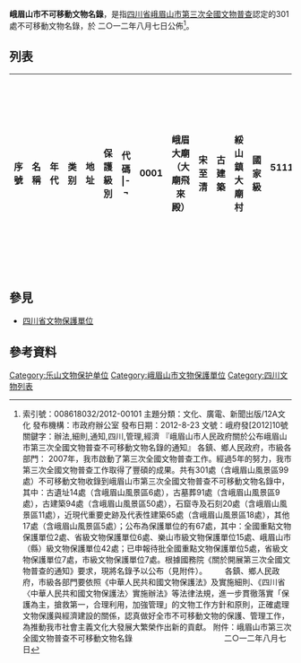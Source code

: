'''峨眉山市不可移動文物名錄'''，是指[[四川省|四川省]][[峨眉山市|峨眉山市]][[第三次全國文物普查|第三次全國文物普查]]認定的301處不可移動文物名錄，於 二○一二年八月七日公佈<ref>索引號：008618032/2012-00101 主題分類：文化、廣電、新聞出版/12A文化 發布機構：市政府辦公室 發布日期：2012-8-23 文號：峨府發[2012]10號 關鍵字：辦法,細則,通知,四川,管理,經濟 『峨眉山市人民政府關於公布峨眉山市第三次全國文物普查不可移動文物名錄的通知』 各鎮、鄉人民政府，市級各部門： 2007年，我市啟動了第三次全國文物普查工作。經過5年的努力，我市第三次全國文物普查工作取得了豐碩的成果。共有301處（含峨眉山風景區99處）不可移動文物收錄到峨眉山市第三次全國文物普查不可移動文物名錄中，其中：古遺址14處（含峨眉山風景區6處），古墓葬91處（含峨眉山風景區9處），古建築94處（含峨眉山風景區50處），石窟寺及石刻20處（含峨眉山風景區11處），近現代重要史跡及代表性建築65處（含峨眉山風景區18處），其他17處（含峨眉山風景區5處）；公布為保護單位的有67處，其中：全國重點文物保護單位2處、省級文物保護單位6處、樂山市級文物保護單位15處、峨眉山市（縣）級文物保護單位42處；已申報待批全國重點文物保護單位5處，省級文物保護單位7處，市級文物保護單位7處。根據國務院《關於開展第三次全國文物普查的通知》要求，現將名錄予以公布（見附件）。 　　各鎮、鄉人民政府，市級各部門要依照《中華人民共和國文物保護法》及實施細則、《四川省〈中華人民共和國文物保護法〉實施辦法》等法律法規，進一步貫徹落實「保護為主，搶救第一，合理利用，加強管理」的文物工作方針和原則，正確處理文物保護與經濟建設的關係，認真做好全市不可移動文物的保護、管理工作，為推動我市社會主義文化大發展大繁榮作出新的貢獻。 附件：峨眉山市第三次全國文物普查不可移動文物名錄 　　 　　 　　 　　 　　 二○一二年八月七日</ref>。

== 列表 ==
{|style="width:99.9%" border="1" class="wikitable sortable"
|-
!width=10%| 序號
!width=30%| 名稱
!width=10%| 年代
!width=10%| 类别
!width=20%| 地址
!width=10%| 保護級別
!width=10%| 代碼 
|-¬
|0001||峨眉大廟（大廟飛來殿）||宋至清||古建築||綏山鎮大廟村||國家級||511181913151810001
|-¬
|0002||西坡寺 （西坡寺大殿）||清康熙五年（1666）||古建築||綏山鎮大廟村||縣級||511181933180000002
|-¬
|0003||周坡何氏墓地（周坡墓牌坊）||清||古墓葬||綏山鎮麻柳村||縣級||511181932180000003
|-¬
|0004||山國溝謝氏墓地 （山國溝墓牌坊）||清||古墓葬||綏山鎮鹽井村||縣級||511181932180000004
|-¬
|0005||郭家墓地（郭沫若母親墓）||1932||其他||綏山鎮五一村||縣級||511181936190000005
|-¬
|0006||安樂橋||清||古建築||綏山鎮麻柳村||縣級||511181803180000006
|-¬
|0007||奈何橋||清||古建築||綏山鎮大廟村||未定級||511181803180000007
|-¬
|0008||宋家蒸功德碑||清光緒二十二年（1896）||石窟寺及石刻||綏山鎮濱河社區||縣級||511181804180000008
|-¬
|0009||故宮文物南遷大佛寺存放地||1939||近現代重要史跡及代表性建築||綏山鎮城東社區||未定級||511181805190000009
|-¬
|0010||故宮文物南遷武廟存放地||1939||近現代重要史跡及代表性建築||綏山鎮萬壽宮社區||未定級||511181805190000010
|-¬
|0011||故宮文物南遷土主廟存放地||1939||近現代重要史跡及代表性建築||綏山鎮大南村||未定級||511181805190000011
|-¬
|0012||故宮文物南遷許祠堂存放地||1939||近現代重要史跡及代表性建築||綏山鎮大南村||未定級||511181805190000012
|-¬
|0013||梁氏大院||1911||近現代重要史跡及代表性建築||綏山鎮天全村||未定級||511181805190000013
|-¬
|0014||靈岩寺石牌坊||明嘉靖十年（1532）||古建築||高橋鎮高橋村||省級||511181923170000014
|-¬
|0015||黃茅字庫塔（黃茅字庫）||清||古建築||高橋鎮黃茅村||市級||511181933180000015
|-¬
|0016||祠堂地王氏墓（祠堂地墓牌坊）||清||古墓葬||高橋鎮雲福村||縣級||511181932180000016
|-¬
|0017||萬槽字庫塔（萬槽字庫）||清||古建築||高橋鎮萬槽村||縣級||511181933180000017
|-¬
|0018||高橋||清||古建築||高橋鎮高橋村||縣級||511181933180000018
|-¬
|0019||觀音橋||清||古建築||高橋鎮觀音村||縣級||511181943180000019
|-¬
|0020||王大訓墓（王墳壩王氏墓葬）||清||古墓葬||高橋鎮雲福村||未定級||511181942180000020
|-¬
|0021||童爾貴墓（阮灣童爾貴墓牌坊）||清||古墓葬||高橋鎮王李村||未定級||511181942180000021
|-¬
|0022||羅橋墓||清||古墓葬||高橋鎮王李村||未定級||511181942180000022
|-¬
|0023||石橋溝羅氏墓地 （石橋溝羅世俸墓牌坊）||清||古墓葬||高橋鎮楊寺村||未定級||511181942180000023
|-¬
|0024||石碑岩驛道||清雍正十三年（1735）||古遺址||高橋鎮兩河村||未定級||511181801180000024
|-¬
|0025||吳繼貴墓||清同治二年（1863）||古墓葬||高橋鎮王李村||未定級||511181802180000025
|-¬
|0026||童偉平宅||清||古建築||高橋鎮萬槽村||未定級||511181803180000026
|-¬
|0027||嚴寺石板橋||清||古建築||高橋鎮嚴寺村||未定級||511181803180000029
|-¬
|0028||獅子坪泉水池||清||古建築||高橋鎮兩河村||未定級||511181803180000030
|-¬
|0029||張洪富宅||1911||近現代重要史跡及代表性建築||高橋鎮萬槽村||未定級||511181805190000031
|-¬
|0030||兩河村大寨梯地||1979||其他||高橋鎮兩河村||未定級||511181806200000033
|-¬
|0031||陽光村窖藏遺址||宋||古遺址||羅目鎮陽光村||未定級||511181941150000034
|-¬
|0032||高梘石佛||清道光二十五年（1845）||石窟寺及石刻||羅目鎮高梘村||縣級||511181934180000035
|-¬
|0033||萬墊||清||古建築||羅目鎮雷村||縣級||511181803180000036
|-¬
|0034||羅目西禪寺||清||古建築||羅目鎮青龍社區||未定級||511181803180000037
|-¬
|0035||青龍石橋||清||古建築||羅目鎮建新村||未定級||511181803180000038
|-¬
|0036||林家大院牌坊||清||古建築||羅目鎮和平村||未定級||511181803180000039
|-¬
|0037||史國祥宅||1911||近現代重要史跡及代表性建築||羅目鎮青龍社區||縣級||511181805190000040
|-¬
|0038||楊學平宅||1911||近現代重要史跡及代表性建築||羅目鎮青龍社區||縣級||511181805190000041
|-¬
|0039||胡德倫宅||1919||近現代重要史跡及代表性建築||羅目鎮青龍社區||縣級||511181805190000042
|-¬
|0040||李明華宅||1918||近現代重要史跡及代表性建築||羅目鎮青龍社區||未定級||511181805190000043
|-¬
|0041||陳留生宅||1930||近現代重要史跡及代表性建築||羅目鎮青龍社區||縣級||511181805190000044
|-¬
|0042||李民華宅||1930||近現代重要史跡及代表性建築||羅目鎮青龍社區||縣級||511181805190000045
|-¬
|0043||羅目李氏大院||1939||近現代重要史跡及代表性建築||羅目鎮青龍社區||縣級||511181805190000046
|-¬
|0044||朱芝美宅||1938||近現代重要史跡及代表性建築||羅目鎮青龍社區||未定級||511181805190000049
|-¬
|0045||楊氏宅||1938||近現代重要史跡及代表性建築||羅目鎮青龍社區||未定級||511181805190000050
|-¬
|0046||胡朝雲宅||1930||近現代重要史跡及代表性建築||羅目鎮青龍社區||未定級||511181805190000056
|-¬
|0047||梁淑清宅||1936||近現代重要史跡及代表性建築||羅目鎮青龍社區||未定級||511181805190000058
|-¬
|0048||胡銀瑞宅||1919||近現代重要史跡及代表性建築||羅目鎮青龍社區||未定級||511181805190000061
|-¬
|0049||金行玉宅||1925||近現代重要史跡及代表性建築||羅目鎮青龍社區||未定級||511181805190000065
|-¬
|0050||羅目背街太平池||1936||其他||羅目鎮青龍社區||縣級||511181806190000067
|-¬
|0051||羅目下街太平池||1936||其他||羅目鎮青龍社區||縣級||511181806190000068
|-¬
|0052||九裡張氏商鋪||1939||近現代重要史跡及代表性建築||九裡鎮文昌社區||未定級||511181805190000071
|-¬
|0053||楊建兵宅||1939||近現代重要史跡及代表性建築||九裡鎮文昌社區||未定級||511181805190000073
|-¬
|0054||九裡張氏宅||1939||近現代重要史跡及代表性建築||九裡鎮文昌社區||未定級||511181805190000074
|-¬
|0055||龍池天主堂||清道光二十八年（1848）||近現代重要史跡及代表性建築||龍池鎮濱湖社區||縣級||511181945180000079
|-¬
|0056||龍池橋||1940||近現代重要史跡及代表性建築||龍池鎮龍池村||未定級||511181805190000083
|-¬
|0057||雷腳山崖墓（雷腳山崖墓群）||東漢||古墓葬||樂都鎮紅衛村||未定級||511181932080000084
|-¬
|0058||新和村古墊||清||古建築||樂都鎮新和村||未定級||511181803180000085
|-¬
|0059||中乳墊||1965||近現代重要史跡及代表性建築||樂都鎮園通村||未定級||511181805200000086
|-¬
|0060||峨眉水泥廠防空洞||1969||其他||樂都鎮新農村||未定級||511181806200000087
|-¬
|0061||天宮村墓地（符溪巴蜀墓群）||東周||古墓葬||符溪鎮天宮村||市級||511181932060000088
|-¬
|0062||福林包崖墓（福林包岩穴墓）||南北朝||古墓葬||符溪鎮黑橋村||市級||511181932110000089
|-¬
|0063||許河口崖墓（許河口崖墓群）||漢||古墓葬||符溪鎮黑橋村||縣級||511181932080000090
|-¬
|0064||河耳崗崖墓（河耳崗墓群）||漢||古墓葬||符溪鎮黑橋村||縣級||511181932080000091
|-¬
|0065||對河山崖墓（對河山崖墓群）||漢||古墓葬||符溪鎮黑橋村||縣級||511181932080000092
|-¬
|0066||洞子口崖墓（洞子口崖墓群）||漢||古墓葬||符溪鎮豐收村||未定級||511181942080000093
|-¬
|0067||小墳壩黃氏墓群||清嘉慶二十二年（1817）||古墓葬||符溪鎮鋼鐵村||未定級||511181942180000094
|-¬
|0068||徑山寺（徑山寺山門）||清道光五年（1825）||古建築||符溪鎮徑山社區||未定級||511181943180000095
|-¬
|0069||戰鬥鐵索橋||1985||近現代重要史跡及代表性建築||符溪鎮戰鬥村||未定級||511181805200000098
|-¬
|0070||王氏祠堂（王氏宗祠）||清||古建築||峨山鎮中王村||未定級||511181943180000099
|-¬
|0071||隔天橋（冠峨橋）||清||古建築||峨山鎮冠峨村||縣級||511181943180000100
|-¬
|0072||工農兵水庫||1975||近現代重要史跡及代表性建築||峨山鎮保寧村||未定級||511181805200000101
|-¬
|0073||磁佛寺||1911||近現代重要史跡及代表性建||雙福鎮雙福村||市級||511181935190000102
|-¬
|0074||陳金山洋樓（陳金山樓房）||1911||近現代重要史跡及代表性建築||雙福鎮塘房村||市級||511181935190000103
|-¬
|0075||朱溝朱氏墓地（朱溝墓牌坊）||清||古墓葬||雙福鎮淨居村||縣級||511181932180000104
|-¬
|0076||官氏墓地（花蛇槽墓牌坊群）||清||古墓葬||雙福鎮紙廠村||縣級||511181932180000105
|-¬
|0077||四峨山摩崖造像（四峨山彌勒佛石刻像）||清||其他||雙福鎮林園村||縣級||511181934180000106
|-¬
|0078||劉榜王氏墓地（劉榜劉氏墓葬）||清||古墓葬||雙福鎮同興村||未定級||511181942180000107
|-¬
|0079||陶山陶氏墓地（陶山陶氏墓群）||1913||其他||雙福鎮李河村||未定級||511181946190000108
|-¬
|0080||小河壩崖墓（小河壩崖墓群）||漢||古墓葬||雙福鎮小河村||未定級||511181942080000109
|-¬
|0081||王宗明墓（王墳壩王任欽墓葬）||清光緒十四年（1888）||古墓葬||雙福鎮小河村||未定級||511181942180000110
|-¬
|0082||柏香灣羅氏墓（柏香灣羅氏墓牌坊）||清||古墓葬||雙福鎮新華村||未定級||511181942180000111
|-¬
|0083||苦竹林墓地（苦竹林張氏墓葬群）||清||古墓葬||雙福鎮小河村||未定級||511181942180000112
|-¬
|0084||紙廠村牛嘴劉氏墓地（劉嘴劉氏墓牌坊群）||清||古墓葬||雙福鎮紙廠村||未定級||511181942180000113
|-¬
|0085||羅氏墓地（柏香灣羅氏墓葬）||清||古墓葬||雙福鎮新華村||未定級||511181942180000114
|-¬
|0086||龍通灣劉氏墓（龍通灣劉氏墓牌坊群）||清||古墓葬||雙福鎮李河村||未定級||511181942180000115
|-¬
|0087||對門山劉氏墓地（對門山劉氏墓牌坊）||清||古墓葬||雙福鎮李河村||未定級||511181942180000116
|-¬
|0088||張衝口張氏墓地（張衝口張氏暮坊）||清||古墓葬||雙福鎮同興村||未定級||511181942180000117
|-¬
|0089||貓耳溝摩崖造像||清||石窟寺及石刻||雙福鎮小河村||未定級||511181944180000118
|-¬
|0090||牛嘴周氏墓地||清||古墓葬||雙福鎮紙廠村||未定級||511181802180000119
|-¬
|0091||小河壩石墩橋||清||古建築||雙福鎮小河村||未定級||511181803180000120
|-¬
|0092||雙福廊橋||1986||近現代重要史跡及代表性建築||雙福鎮四橋社區||未定級||511181805200000122
|-¬
|0093||峨眉躍進渠（躍進渡槽）||1958||近現代重要史跡及代表性建築||雙福鎮新華村||縣級||511181805200000123
|-¬
|0094||小河壩反修橋||1969||近現代重要史跡及代表性建築||雙福鎮新華村||未定級||511181805200000124
|-¬
|0095||小河壩勝利橋||1972||近現代重要史跡及代表性建築||雙福鎮小河村||未定級||511181805200000125
|-¬
|0096||李天貴宅||1911||近現代重要史跡及代表性建築||雙福鎮五星村||未定級||511181805190000126
|-¬
|0097||拆樓聖堂||1850||近現代重要史跡及代表性建築||桂花橋鎮拆樓村||省級||511181925180000127
|-¬
|0098||風火殿||清||古建築||桂花橋鎮燕崗村||未定級||511181943180000128
|-¬
|0099||金甲廟||清乾隆二十六年（1761）||古建築||桂花橋鎮紅旗村||未定級||511181943180000129
|-¬
|0100||彭橋泰山石敢當||清||石窟寺及石刻||桂花橋鎮五愛村||未定級||511181804180000130
|-¬
|0101||羅氏祠堂（羅祠堂）||清嘉慶八年（1803）||古建築||大為鎮大為村||縣級||511181933180000131
|-¬
|0102||梨兒灣羅氏墓（梨兒灣羅氏墓牌坊）||1911||其他||大為鎮玉龍村||未定級||511181946190000132
|-¬
|0103||林青芳墓（大墳壩林氏墓群）||1911||其他||大為鎮林家村||未定級||511181946190000133
|-¬
|0104||胡德明墓（菜溝河嘴胡德明墓牌坊）||1918||其他||大為鎮雙峨村||未定級||511181946190000134
|-¬
|0105||雙峨村驛道||清||古遺址||大為鎮雙峨村||縣級||511181801180000135
|-¬
|0106||汪永清夫妻墓||清||古墓葬||大為鎮楠香村||未定級||511181802180000136
|-¬
|0107||陳皇灣李氏墓地||清||古墓葬||大為鎮楠香村||未定級||511181802180000137
|-¬
|0108||李氏墓||清||古墓葬||大為鎮大為村||未定級||511181802180000138
|-¬
|0109||文武橋||清||古建築||大為鎮大為村||縣級||511181803180000139
|-¬
|0110||雙峨客棧||清光緒十四年（1888）||古建築||大為鎮雙峨村||縣級||511181803180000140
|-¬
|0111||文武廟||清咸豐七年 （1857）||古建築||大為鎮民主村||未定級||511181803180000141
|-¬
|0112||林家祠堂||1917||近現代重要史跡及代表性建築||大為鎮林家村||未定級||511181805190000142
|-¬
|0113||五洞橋||1940||近現代重要史跡及代表性建築||大為鎮楠香村||未定級||511181805190000146
|-¬
|0114||金廠坡金礦遺址（金廠坡金沙洞遺址）||清||古遺址||龍門鄉鴨池村||未定級||511181941180000147
|-¬
|0115||山壩頭王氏墓地（大屋基墓葬）||清||古墓葬||龍門鄉代坪村||未定級||511181942180000148
|-¬
|0116||元通寺遺址||明||古遺址||龍門鄉楊林村||縣級||511181801170000149
|-¬
|0117||陳玉清墓||清||古墓葬||龍門鄉代坪村||未定級||511181802180000150
|-¬
|0118||盧上元墓||清||古墓葬||龍門鄉代坪村||未定級||511181802180000151
|-¬
|0119||曹氏墓地||清||古墓葬||龍門鄉草池村||未定級||511181802180000152
|-¬
|0120||小何坪何氏墓地||清||古墓葬||龍門鄉代坪村||未定級||511181802180000153
|-¬
|0121||獅子山崖墓（獅子山崖墓群）||漢||古墓葬||川主鄉順河村||縣級||511181932080000154
|-¬
|0122||嗣祿橋||清同治九年（1870）||古建築||川主鄉東嶽村||縣級||511181943180000155
|-¬
|0123||楊宗祠||清||古建築||川主鄉高河村||未定級||511181943180000156
|-¬
|0124||玉坪寺遺址||清||古遺址||川主鄉東嶽村||未定級||511181801180000157
|-¬
|0125||周國欽墓||清光緒十年（1884）||古墓葬||川主鄉東嶽村||未定級||511181802180000158
|-¬
|0126||李正美墓||清光緒十三年（1887）||古墓葬||川主鄉東嶽村||未定級||511181802180000159
|-¬
|0127||鄒保儒墓||清同治八年（1869）||古墓葬||川主鄉趙河村||未定級||511181802180000160
|-¬
|0128||鄒臣順墓||清光緒二十六年（1900）||古墓葬||川主鄉趙河村||未定級||511181802180000161
|-¬
|0129||李茂山墓||清光緒二十七年（1901）||古墓葬||川主鄉梧桐村||未定級||511181802180000162
|-¬
|0130||王永俸墓||清咸豐十年（1860）||古墓葬||川主鄉興容村||未定級||511181802180000163
|-¬
|0131||晏氏墓||清||古墓葬||川主鄉興容村||未定級||511181802180000164
|-¬
|0132||吳光雨宅||清||古建築||川主鄉梧桐村||未定級||511181803180000165
|-¬
|0133||兩河口鐵索橋||清||古建築||川主鄉順河村||未定級||511181803180000167
|-¬
|0134||青杠坪鐵索橋||清||古建築||川主鄉高河村||未定級||511181803180000168
|-¬
|0135||魏玉強宅||1911||近現代重要史跡及代表性建築||川主鄉趙河村||未定級||511181805190000169
|-¬
|0136||袁士傑宅||1911||近現代重要史跡及代表性建築||川主鄉東嶽村||未定級||511181805190000170
|-¬
|0137||薑氏墓地（瓦廠壩周氏墓牌坊）||清||古墓葬||沙溪鄉連峨村||未定級||511181942180000171
|-¬
|0138||任文全宅||1911||近現代重要史跡及代表性建築||新平鄉新民村||未定級||511181805190000172
|-¬
|0139||普賢寺（普賢寺大殿）||明永曆十年（1656）||古建築||普興鄉福利村||市級||511181933170000174
|-¬
|0140||張岩村胡氏墓地（張岩古墓群）||清||古墓葬||普興鄉張岩村||縣級||511181932180000175
|-¬
|0141||王永仲墓（溝坎崗墓牌坊）||清光緒九年（1883）||古墓葬||普興鄉青春村||縣級||511181932180000176
|-¬
|0142||祝溝祝氏墓地（祝溝墓牌坊群）||清||古墓葬||普興鄉光明村||縣級||511181932180000177
|-¬
|0143||周普盈墓（周岩墓牌坊）||1919||其他||普興鄉華龍村||縣級||511181936190000178
|-¬
|0144||板栗林胡氏墓地（板栗林墓群）||清||古墓葬||普興鄉張岩村||未定級||511181942180000179
|-¬
|0145||雷天佑墓（青杠林雷天佑墓葬）||清嘉慶十年（1806）||古墓葬||普興鄉石爐村||未定級||511181942180000180
|-¬
|0146||石爐村白果樹羅氏墓地（白果樹羅氏墓牌坊）||清||古墓葬||普興鄉石爐村||未定級||511181942180000181
|-¬
|0147||雷世忠墓（大田壩雷世忠墓牌坊）||清道光二十五年（1845）||古墓葬||普興鄉石爐村||未定級||511181942180000182
|-¬
|0148||何登玉墓（花秋灣常登玉夫婦墓牌坊）||清道光二十八年（1848）||古墓葬||普興鄉石爐村||未定級||511181942180000183
|-¬
|0149||淩雲村牛嘴劉氏墓地（牛嘴張洪炳墓牌坊）||清||古墓葬||普興鄉淩雲村||未定級||511181942180000184
|-¬
|0150||余坡餘氏墓地（余坡餘氏墓群）||清||古墓葬||普興鄉安全村||未定級||511181942180000186
|-¬
|0151||上羅灣羅氏墓地（上羅灣羅氏墓牌坊群）||清||古墓葬||普興鄉仙鐘村||未定級||511181942180000187
|-¬
|0152||任氏墓地（任灣任正耀墓牌坊）||清||古墓葬||普興鄉合江村||未定級||511181942180000188
|-¬
|0153||祝學增墓（天宮堂祝太原墓牌坊）||清同治六年（1867）||古墓葬||普興鄉光明村||未定級||511181942180000189
|-¬
|0154||胡場村胡氏墓地（中房胡氏墓牌坊群）||清||古墓葬||普興鄉胡場村||縣級||511181942180000190
|-¬
|0155||陳溝陳氏墓地（陳溝陳氏墓群）||清||古墓葬||普興鄉雙邑村||未定級||511181942180000191
|-¬
|0156||合江橋（伍溝大橋）||清乾隆三十七年（1772）||古建築||普興鄉合江村||縣級||511181943180000192
|-¬
|0157||卷洞橋||清||古建築||普興鄉鳴鳳村||未定級||511181943180000193
|-¬
|0158||祝溝祝家大院||1911||近現代重要史跡及代表性建築||普興鄉光明村||縣級||511181945190000194
|-¬
|0159||石佛溝紙坊遺址||清||古遺址||普興鄉張岩村||未定級||511181801180000195
|-¬
|0160||涼風紙坊遺址||清||古遺址||普興鄉涼風村||未定級||511181801180000196
|-¬
|0161||楊尚表墓||清同治三年（1864）||古墓葬||普興鄉涼風村||未定級||511181802180000197
|-¬
|0162||楊啟盛墓||清同治十一年（1872）||古墓葬||普興鄉涼風村||未定級||511181802180000198
|-¬
|0163||雙邑村夏氏墓地||清||古墓葬||普興鄉雙邑村||未定級||511181802180000199
|-¬
|0164||張岩村張氏墓地||清||古墓葬||普興鄉張岩村||未定級||511181802180000200
|-¬
|0165||餘啟德墓||清咸豐二年（1852）||古墓葬||普興鄉張岩村||未定級||511181802180000201
|-¬
|0166||老墳林張氏墓地||清||古墓葬||普興鄉張岩村||未定級||511181802180000202
|-¬
|0167||合江村周氏墓地||清||古墓葬||普興鄉合江村||未定級||511181802180000203
|-¬
|0168||陳氏墓地||清||古墓葬||普興鄉華龍村||未定級||511181802180000204
|-¬
|0169||華龍村周氏墓地||清||古墓葬||普興鄉華龍村||未定級||511181802180000205
|-¬
|0170||何普魁夫妻墓||清光緒二十五年（1899）||古墓葬||普興鄉安全村||未定級||511181802180000206
|-¬
|0171||楊氏墓地||清||古墓葬||普興鄉涼風村||未定級||511181802180000207
|-¬
|0172||宋氏兄弟墓||清嘉慶十九年（1814）||古墓葬||普興鄉張岩村||縣級||511181802180000208
|-¬
|0173||仙芽村李氏墓地||清||古墓葬||普興鄉仙芽村||未定級||511181802180000209
|-¬
|0174||代氏墓||清咸豐十年（1860）||古墓葬||普興鄉合興村||縣級||511181802180000210
|-¬
|0175||尖鋒寺羅氏墓地||清||古墓葬||普興鄉仙鐘村||未定級||511181802180000213
|-¬
|0176||過秋水羅氏墓地||清||古墓葬||普興鄉仙鐘村||未定級||511181802180000214
|-¬
|0177||仙鐘村白果樹羅氏墓地||乾隆五十年（1785）||古墓葬||普興鄉仙鐘村||未定級||511181802180000216
|-¬
|0178||仙鐘村黃氏墓地||清||古墓葬||普興鄉仙鐘村||未定級||511181802180000217
|-¬
|0179||廟墓坪祝氏墓地||清||古墓葬||普興鄉光明村||未定級||511181802180000218
|-¬
|0180||光山崗祝氏墓地||清||古墓葬||普興鄉光明村||未定級||511181802180000219
|-¬
|0181||聯盟村黃氏墓地||清||古墓葬||普興鄉聯盟村||未定級||511181802180000220
|-¬
|0182||餘道焱宅||清||古建築||普興鄉安全村||未定級||511181803180000223
|-¬
|0183||祝溝祝氏宅||清||古建築||普興鄉光明村||縣級||511181803180000227
|-¬
|0184||祝明才宅||清||古建築||普興鄉光明村||未定級||511181803180000228
|-¬
|0185||宋坡溝觀音橋||清||古建築||普興鄉張岩村||未定級||511181803180000229
|-¬
|0186||達仙橋||清道光元年（1821）||古建築||普興鄉仙芽村||未定級||511181803180000230
|-¬
|0187||惜字庫塔||清咸豐八年（1858）||古建築||普興鄉仙芽村||縣級||511181803180000231
|-¬
|0188||餘祠堂||清道光七年（1827）||古建築||普興鄉安全村||未定級||511181803180000232
|-¬
|0189||韓氏大院||清光緒七年（1881）||古建築||普興鄉光明村||未定級||511181803180000233
|-¬
|0190||韓名華宅||清光緒八年（1882）||古建築||普興鄉光明村||未定級||511181803180000234
|-¬
|0191||窯壩崗告示碑（告示碑）||清道光七年（1827）||石窟寺及石刻||普興鄉涼風村||縣級||511181804180000235
|-¬
|0192||鳴鳳觀音岩石刻||清||石窟寺及石刻||普興鄉鳴鳳村||縣級||511181804180000236
|-¬
|0193||安全村泰山石敢當||清||石窟寺及石刻||普興鄉安全村||未定級||511181804180000237
|-¬
|0194||涼風村石敢當||清||石窟寺及石刻||普興鄉涼風村||未定級||511181804180000238
|-¬
|0195||葉秀明宅||1939||近現代重要史跡及代表性建築||普興鄉福利村||未定級||511181805190000248
|-¬
|0196||羅正軍宅||1911||近現代重要史跡及代表性建築||普興鄉仙鐘村||未定級||511181805190000249
|-¬
|0197||涼風洞橋||1970||近現代重要史跡及代表性建築||普興鄉涼風村||未定級||511181805200000250
|-¬
|0198||迎春橋||1972||近現代重要史跡及代表性建築||普興鄉光明村||未定級||511181805200000251
|-¬
|0199||鄭龍橋||1976||近現代重要史跡及代表性建築||普興鄉鳴鳳村||未定級||511181805200000252
|-¬
|0200||團結大橋||1970||近現代重要史跡及代表性建築||普興鄉永安村||未定級||511181805200000253
|-¬
|0201||楊仲星夫妻墓||1918||其他||普興鄉涼風村||未定級||511181806190000254
|-¬
|0202||余應芳墓||1933||其他||普興鄉張岩村||未定級||511181806190000255
|-¬
|0203||大坪遺址||清||古遺址||黃灣鄉龍洞村||未定級||511181801180000027
|-¬
|0204||牛心寺||清||古建築||黃灣鄉龍門村||未定級||511181943180000028
|-¬
|0205||洗象池||清康熙三十八年（1699）||古建築||黃灣鄉龍洞村||省級||511181923180000032
|-¬
|0206||洗象池南佈告碑||1938||其他||黃灣鄉龍洞村||未定級||511181806190000047
|-¬
|0207||大乘寺遺址||明||古遺址||黃灣鄉龍洞村||未定級||511181801170000048
|-¬
|0208||法證和尚墓||清同治四年（1865）||古墓葬||黃灣鄉龍洞村||未定級||511181802180000051
|-¬
|0209||龍門洞摩崖石刻||宋至明||石窟寺及石刻||黃灣鄉新橋村||未定級||511181944151700052
|-¬
|0210||遇仙寺||清同治元年（1862）||古建築||黃灣鄉龍洞村||市級||511181933180000053
|-¬
|0211||長壽橋||清||古建築||黃灣鄉龍洞村||未定級||511181803180000054
|-¬
|0212||峨眉山觀音橋||清||古建築||黃灣鄉龍洞村||未定級||511181803180000055
|-¬
|0213||天門橋||清咸豐九年（1859）||古建築||黃灣鄉龍洞村||未定級||511181943180000057
|-¬
|0214||仙圭石刻||1921||其他||黃灣鄉龍洞村||未定級||511181946190000059
|-¬
|0215||海清海澄和尚墓||清光緒三十三年（1907）||古墓葬||黃灣鄉龍洞村||未定級||511181802180000060
|-¬
|0216||仙皇亭||清||古建築||黃灣鄉龍洞村||未定級||511181803180000062
|-¬
|0217||九蓮池石刻||清||石窟寺及石刻||黃灣鄉龍洞村||未定級||511181804180000063
|-¬
|0218||海岸和尚墓||清||古墓葬||黃灣鄉龍洞村||未定級||511181802180000064
|-¬
|0219||峨眉山仙峰寺||清乾隆四十四年（1779）||古建築||黃灣鄉龍洞村||省級||511181923180000066
|-¬
|0220||淩霄亭||1952||近現代重要史跡及代表性建築||黃灣鄉龍洞村||未定級||511181805200000069
|-¬
|0221||壽星橋||清||古建築||黃灣鄉龍洞村||未定級||511181803180000070
|-¬
|0222||洪椿坪||清乾隆五十五年（1790）||古建築||黃灣鄉龍洞村||國家級||511181913180000072
|-¬
|0223||洞天首步牌坊||清康熙五十六年（1717）||古建築||黃灣鄉龍洞村||未定級||511181943180000075
|-¬
|0224||黑水寺遺址||清||古遺址||黃灣鄉黑水村||未定級||511181801180000076
|-¬
|0225||得心和尚墓||明天啟六年（1626）||古墓葬||黃灣鄉龍洞村||未定級||511181802170000077
|-¬
|0226||萬渡橋||明萬曆十年（1852）||古建築||黃灣鄉龍門村||市級||511181933170000078
|-¬
|0227||黃灣萬福橋||明||古建築||黃灣鄉龍門村||未定級||511181803170000080
|-¬
|0228||萬緣橋||明||古建築||黃灣鄉龍門村||未定級||511181803170000081
|-¬
|0229||龍門鐵索橋||清||古建築||黃灣鄉龍門村||未定級||511181803180000082
|-¬
|0230||兩河口橋||1972||近現代重要史跡及代表性建築||黃灣鄉龍門村||未定級||511181805200000096
|-¬
|0231||萬年橋||1958||近現代重要史跡及代表性建築||黃灣鄉張山村||未定級||511181805200000097
|-¬
|0232||鄧小平登山亭||1993||近現代重要史跡及代表性建築||黃灣鄉萬年村||未定級||511181805200000121
|-¬
|0233||徐氏宅||清||古建築||黃灣鄉萬年村||市級||511181933180000143
|-¬
|0234||慈聖庵||清||古建築||黃灣鄉茶場村||未定級||511181943180000144
|-¬
|0235||峨眉山萬年寺||清||古建築||黃灣鄉茶場村||國家級||511181913180000145
|-¬
|0236||大峨樓遺址||明||古遺址||黃灣鄉茶場村||未定級||511181801170000166
|-¬
|0237||無窮和尚墓||明||古墓葬||黃灣鄉茶場村||未定級||511181942170000173
|-¬
|0238||白龍洞||清宣統二年（1910）||古建築||黃灣鄉龍門村||市級||511181933180000185
|-¬
|0239||新開寺遺址||清||古遺址||黃灣鄉報國村||未定級||511181801180000211
|-¬
|0240||白雲亭||1975||近現代重要史跡及代表性建築||黃灣鄉龍洞村||未定級||511181805200000212
|-¬
|0241||華嚴頂||1953||近現代重要史跡及代表性建築||黃灣鄉龍洞村||未定級||511181805200000215
|-¬
|0242||初殿||清||古建築||黃灣鄉龍洞村||未定級||511181943180000221
|-¬
|0243||息心所||清||古建築||黃灣鄉龍洞村||未定級||511181943180000222
|-¬
|0244||峨眉山大路碑記||清光緒十五年（1889）||石窟寺及石刻||黃灣鄉龍洞村||未定級||511181804180000224
|-¬
|0245||幹溪溝渡槽||1972||近現代重要史跡及代表性建築||黃灣鄉報國村||未定級||511181805200000225
|-¬
|0246||黃灣大橋||1986||近現代重要史跡及代表性建築||黃灣鄉新橋村||未定級||511181805200000226
|-¬
|0247||臥雲庵||清康熙二年（1663）||古建築||黃灣鄉龍洞村||省級||511181923180000239
|-¬
|0248||千佛庵遺址||清||古遺址||黃灣鄉龍洞村||未定級||511181801180000240
|-¬
|0249||天門寺石刻||明清||石窟寺及石刻||黃灣鄉龍洞村||未定級||511181944171810241
|-¬
|0250||太子坪||清||古建築||黃灣鄉龍洞村||未定級||511181943180000242
|-¬
|0251||徐氏墓||清光緒二十二年（1896）||古墓葬||黃灣鄉黑水村||未定級||511181942180000243
|-¬
|0252||董氏墓||清光緒元年（1875）||古墓葬||黃灣鄉萬年村||未定級||511181942180000244
|-¬
|0253||茶場村駱氏墓||清光緒三十二年（1906）||古墓葬||黃灣鄉茶場村||未定級||511181802180000245
|-¬
|0254||桅杆村駱氏墓||清光緒十七年（1891）||古墓葬||黃灣鄉桅杆村||未定級||511181802180000246
|-¬
|0255||方氏宅||清||古建築||黃灣鄉木瓜村||未定級||511181803180000247
|-¬
|0256||報國寺||清順治九年（1652）||古建築||黃灣鄉報國村||國家級||511181913180000256
|-¬
|0257||聖積銅鐘||明嘉靖四十三年（1564）||其他||黃灣鄉報國村||國家級||511181916170000257
|-¬
|0258||善覺寺||清||古建築||黃灣鄉報國村||市級||511181933180000258
|-¬
|0259||伏虎寺牌坊||清||古建築||黃灣鄉報國村||未定級||511181803180000259
|-¬
|0260||虎浴橋||清||古建築||黃灣鄉報國村||未定級||511181803180000260
|-¬
|0261||來鳳亭||1953||近現代重要史跡及代表性建築||黃灣鄉報國村||未定級||511181805200000261
|-¬
|0262||天下名山牌坊||1959||近現代重要史跡及代表性建築||黃灣鄉報國村||未定級||511181805200000262
|-¬
|0263||虎嘯橋||清||古建築||黃灣鄉報國村||未定級||511181803180000263
|-¬
|0264||虎溪橋||清||古建築||黃灣鄉報國村||未定級||511181803180000264
|-¬
|0265||布金林牌坊||1989||近現代重要史跡及代表性建築||黃灣鄉報國村||未定級||511181805200000265
|-¬
|0266||蘿峰庵||清||古建築||黃灣鄉報國村||未定級||511181943180000266
|-¬
|0267||海會塔林||1992||其他||黃灣鄉報國村||未定級||511181806200000267
|-¬
|0268||普同塔林||1988||其他||黃灣鄉報國村||未定級||511181806200000268
|-¬
|0269||伏虎寺||清順治八年（1651）||古建築||黃灣鄉報國村||國家級||511181913180000269
|-¬
|0270||聖積寺銅塔||元||古建築||黃灣鄉報國村||國家級||511181913160000270
|-¬
|0271||蔣介石官邸||1934||近現代重要史跡及代表性建築||黃灣鄉報國村||市級||511181935190000271
|-¬
|0272||峨秀橋||清光緒二十八年（1902）||古建築||黃灣鄉報國村||未定級||511181803180000272
|-¬
|0273||紅珠橋||清光緒二十年（1894）||古建築||黃灣鄉報國村||未定級||511181803180000273
|-¬
|0274||大佛崖摩崖造像||清||石窟寺及石刻||黃灣鄉新橋村||未定級||511181944180000274
|-¬
|0275||禦書橋||1935||近現代重要史跡及代表性建築||黃灣鄉報國村||未定級||511181805190000275
|-¬
|0276||涼風橋||清順治七年（1650）||古建築||黃灣鄉報國村||未定級||511181803180000276
|-¬
|0277||解脫橋||明||古建築||黃灣鄉大峨村||未定級||511181803170000277
|-¬
|0278||峨眉山雷音寺||清光緒三年（1877）||古建築||黃灣鄉大峨村||市級||511181933180000278
|-¬
|0279||峨眉山中峰寺||清||古建築||黃灣鄉大峨村||市級||511181933180000279
|-¬
|0280||神水閣||清||古建築||黃灣鄉大峨村||市級||511181933180000280
|-¬
|0281||智者大師衣缽塔||明||古建築||黃灣鄉大峨村||未定級||511181803170000281
|-¬
|0282||大峨石刻||唐至清||石窟寺及石刻||黃灣鄉大峨村||未定級||511181944131800282
|-¬
|0283||神水通楚碑||明天啟六年(1626)||石窟寺及石刻||黃灣鄉大峨村||未定級||511181804170000283
|-¬
|0284||開闊奇觀石刻||明清||石窟寺及石刻||黃灣鄉大峨村||未定級||511181804171810284
|-¬
|0285||萬定橋||清咸豐七年（1857）||古建築||黃灣鄉大峨村||未定級||511181803180000285
|-¬
|0286||正心橋||清光緒八年（1882）||古建築||黃灣鄉大峨村||未定級||511181803180000286
|-¬
|0287||楚歌鳳台石刻||明||石窟寺及石刻||黃灣鄉大峨村||未定級||511181804170000287
|-¬
|0288||中和石刻||明隆慶五年（1571）||石窟寺及石刻||黃灣鄉大峨村||未定級||511181804170000288
|-¬
|0289||大峨寺||1986||近現代重要史跡及代表性建築||黃灣鄉大峨村||未定級||511181805200000289
|-¬
|0290||峨眉山純陽殿||清||古建築||黃灣鄉大峨村||省級||511181923180000290
|-¬
|0291||黃灣太平橋||清光緒十八年（1892）||古建築||黃灣鄉龍門村||未定級||511181943180000291
|-¬
|0292||峨眉山廣福寺||清||古建築||黃灣鄉龍門村||未定級||511181943180000292
|-¬
|0293||寶現溪鐵索橋||1990||近現代重要史跡及代表性建築||黃灣鄉龍門村||未定級||511181805200000293
|-¬
|0294||中日詩碑亭||1990||近現代重要史跡及代表性建築||黃灣鄉龍門村||未定級||511181805200000294
|-¬
|0295||牛心亭||清||古建築||黃灣鄉龍門村||未定級||511181803180000295
|-¬
|0296||雙飛龍橋||南宋||古建築||黃灣鄉龍門村||未定級||511181803150000296
|-¬
|0297||接王亭||清||古建築||黃灣鄉龍門村||未定級||511181803180000297
|-¬
|0298||清音碑||明萬曆四十一年（1613）||石窟寺及石刻||黃灣鄉龍門村||未定級||511181804170000298
|-¬
|0299||清音閣||清||古建築||黃灣鄉龍門村||國家級||511181913180000299
|-¬
|0300||雙飛橋||1972||近現代重要史跡及代表性建築||黃灣鄉龍門村||未定級||511181805200000300
|-¬
|0301||神秀亭||1953||近現代重要史跡及代表性建築||黃灣鄉龍門村||未定級||511181805200000301
|-¬|
|}

== 參見 ==
*[[四川省文物保護單位|四川省文物保護單位]]

== 參考資料 ==

{{Reflist}}

{{四川省各市縣不可移動文物名錄}}
[[Category:乐山文物保护单位|Category:乐山文物保护单位]]
[[Category:峨眉山市文物保護單位|Category:峨眉山市文物保護單位]]
[[Category:四川文物列表|Category:四川文物列表]]